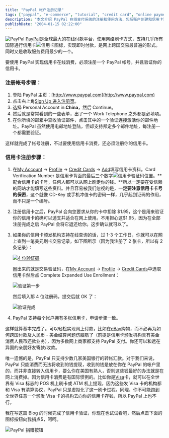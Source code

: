 ---
title: "PayPal 帐户注册记录"
tags: ["paypal", "e-commerce", "tutorial", "credit card", "online payment", "international transaction", "finance", "tech", "ebay"]
description: "本文介绍 PayPal 在线支付系统的注册和使用方法，包括账户创建和信用卡验证的详细步骤，并解释了 PayPal 如何支持国际信用卡交易。作者还分析了在中国使用 PayPal 的局限性，特别是无法将收到的资金提现或转入国内银行账户的问题。"
publishDate: "2004-01-15 02:22:00"
---

![PayPal](http://blog.xdanger.com/archives/pics/20040115a.gif) [PayPal](http://www.paypal.com/)是全球最大的在线付款平台，使用网络刷卡方式，支持几乎所有国际通行信用卡![信用卡图标](http://blog.xdanger.com/archives/pics/20040115f.gif)，实现即时付款，是网上跨国交易最普遍的形式。同时又是收取服务费用最少的一个。

要使用 PayPal 实现信用卡在线消费，必须注册一个 PayPal 帐号，并且验证你的信用卡。

### 注册帐号步骤：

1. 登陆 PayPal 主页：[http://www.paypal.com](http://www.paypal.com)
2. 点击右上角[Sign Up 进入注册页](https://www.paypal.com/cgi-bin/webscr?cmd=_registration-run)。
3. 选择 Personal Account in:**China**，然后 Continue。
4. 然后就是常常看到的一些表单，出了一个 Work Telephone 之外都是必填项。
5. 在你所填的邮箱中查收验证邮件，点击其中的一个验证连接激活你的邮件地址。PayPal 虽然使用电邮地址登陆，但却支持邦定多个邮件地址，每注册一个都需要验证。

这样就完成了帐号注册，不过要使用信用卡消费，还必须注册你的信用卡。

### 信用卡注册步骤：

1. 在[My Account](https://www.paypal.com/row/cgi-bin/webscr?cmd=_account) -> [Profile](https://www.paypal.com/row/cgi-bin/webscr?cmd=_profile-summary) -> [Credit Cards](https://www.paypal.com/row/cgi-bin/webscr?cmd=_profile-credit-card-new) -> [Add](https://www.paypal.com/row/cgi-bin/webscr?__track=_profile-credit-card-new:p/acc/pro/cc:_profile-credit-card-new-submit)填写信用卡资料。Card Verification Number 是信用卡背面的最后三个数字![信用卡验证码位置](http://blog.xdanger.com/archives/pics/20040115b.gif)。**配合信用卡的卡号，任何人都可以从网上刷走你的钱。**所以一定要在受信赖的网站才能填写这些资料。并且容易被我们忽视的是，**一定要注意信用卡卡号的保密**，这个就像 CD-Key 或手机冲值卡的密码一样，几乎起到证码的作用，而不只是一个编号。

2. 注册信用卡之后，PayPal 会向您要求从你的卡中扣除 \$1.95，这个是用来验证你的信用卡的确可以透支并适合在网上使用。不用担心这$1.95，因为在全部注册完成之后 PayPal 会将它退还给你。这步确认就可以了。

3. 如果你的信用卡颁发机构支持在线查询的话，过 1-3 个工作日，你就可以在网上查到一笔美元刷卡交易记录，如下图所示（因为我注册了 2 张卡，所以有 2 条记录）：

   [![4 位验证码](http://blog.xdanger.com/archives/pics/20040115g.jpg)](http://blog.xdanger.com/archives/pics/20040115c.html)

   圈出来的就是交易验证码，在[My Account](https://www.paypal.com/row/cgi-bin/webscr?cmd=_account) -> [Profile](https://www.paypal.com/row/cgi-bin/webscr?cmd=_profile-summary) -> [Credit Cards](https://www.paypal.com/row/cgi-bin/webscr?cmd=_profile-credit-card-new)中选取信用卡然后点 Complete Expanded Use Enrollment：

   ![验证第一步](http://blog.xdanger.com/archives/pics/20040115d.png)

   然后填入那 4 位注册码，提交后就 OK 了：

   ![验证完成](http://blog.xdanger.com/archives/pics/20040115e.png)

4. PayPal 支持每个帐户拥有多张信用卡，申请步骤一致。

这样就算基本完成了。可以轻松实现网上付款，比如在[eBay](http://www.ebay.com/)购物，而不必再为如何跨国付款及人民币 - 美金结算问题伤脑筋了（前提是信用卡颁发机构具有美金消费人民币还款业务），因为多数网上商家都支持 PayPal 支付。你还可以和远在异国的亲朋好友寄款/收款。

唯一遗憾的是，PayPal 只支持少数几家美国银行的转帐汇款。对于我们来说，PayPal 只能消费而无法将收到的钱提现，收到的钱是放在你在 PayPal 的帐户里的，而并非直接转入信用卡，要么你在美国有熟人，否则这些钱最好的办法就是在网上消费掉。因为信用卡消费是有国际惯例的。比如你是[Visa](http://www.visa.com/)卡，就可以在全世界有 Visa 标志的 POS 机上刷卡或 ATM 机上提现，因为这些发 Visa 卡的机构都和 Visa 有清算协议，PayPal 只是虚拟化了这一刷卡过程。同理，你不可能跑到全世界任意一个颁发 Visa 卡的机构去向你的信用卡存钱，所以 PayPal 上也不行。

我在写这篇 Blog 的时候完成了信用卡验证，你现在也试试看吧，然后点击下面的图标按钮向我捐点$，呵呵。

![PayPal 捐赠按钮](http://blog.xdanger.com/i/paypal_donate.png)